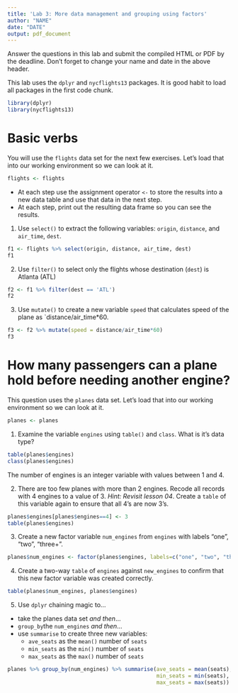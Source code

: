 ```yaml
---
title: 'Lab 3: More data management and grouping using factors'
author: "NAME"
date: "DATE"
output: pdf_document
---
```


Answer the questions in this lab and submit the compiled HTML or PDF by the deadline. Don't forget to change your name and date in the above header. 

This lab uses the `dplyr` and `nycflights13` packages. It is good habit to load all packages in the first code chunk. 

```r
library(dplyr)
library(nycflights13)
```


# Basic verbs
You will use the `flights` data set for the next few exercises.  Let's load that into our working environment so we can look at it.
```r
flights <- flights
```

* At each step use the assignment operator `<-` to store the results into a new data table and use that data in the next step. 
* At each step, print out the resulting data frame so you can see the results. 

1. Use `select()` to extract the following variables: `origin`, `distance`, and `air_time`, `dest`. 

```r
f1 <- flights %>% select(origin, distance, air_time, dest)
f1
```

2. Use `filter()` to select only the flights whose destination (`dest`) is Atlanta (ATL)

```r
f2 <- f1 %>% filter(dest == 'ATL')
f2
```

3. Use `mutate()` to create a new variable `speed` that calculates speed of the plane as `distance/air_time*60.

```r
f3 <- f2 %>% mutate(speed = distance/air_time*60)
f3
```


# How many passengers can a plane hold before needing another engine? 
This question uses the `planes` data set. Let's load that into our working environment so we can look at it.
```r
planes <- planes
```


1. Examine the variable `engines` using `table()` and `class`. What is it's data type? 


```r
table(planes$engines)
class(planes$engines)
```

The number of engines is an integer variable with values between 1 and 4. 

2. There are too few planes with more than 2 engines. Recode all records with 4 engines to a value of 3. _Hint: Revisit lesson 04_. Create a `table` of this variable again to ensure that all 4's are now 3's. 

```r
planes$engines[planes$engines==4] <- 3
table(planes$engines)
```


3. Create a new factor variable `num_engines` from `engines` with labels "one", "two", "three+". 

```r
planes$num_engines <- factor(planes$engines, labels=c("one", "two", "three+"))
```


4. Create a two-way `table` of `engines` against `new_engines` to confirm that this new factor variable was created correctly. 

```r
table(planes$num_engines, planes$engines)
```


5. Use `dplyr` chaining magic to...

* take the planes data set _and then_...
* `group_by`the `num_engines` _and then_...
* use `summarise` to create three new variables: 
    - `ave_seats` as the `mean()` number of `seats`
    - `min_seats` as the `min()` number of `seats`
    - `max_seats` as the `max()` number of `seats`


```r
planes %>% group_by(num_engines) %>% summarise(ave_seats = mean(seats), 
                                               min_seats = min(seats), 
                                               max_seats = max(seats))
```

